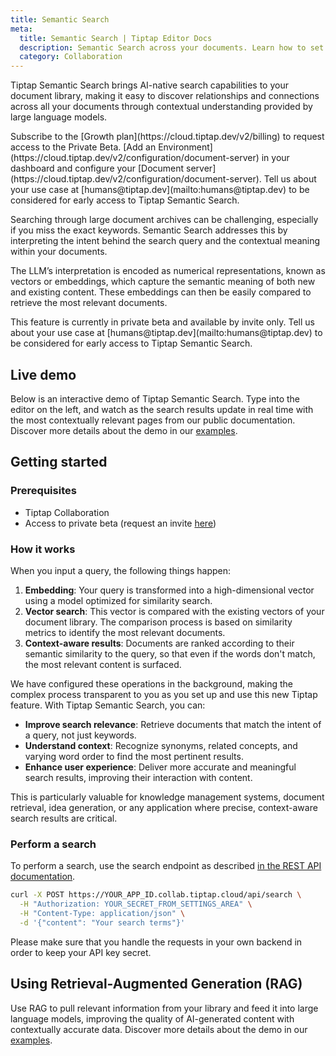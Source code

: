 ```yaml
---
title: Semantic Search
meta:
  title: Semantic Search | Tiptap Editor Docs
  description: Semantic Search across your documents. Learn how to set up and use it here in the Docs!
  category: Collaboration
---
```



Tiptap Semantic Search brings AI-native search capabilities to your document library, making it easy to discover relationships and connections across all your documents through contextual understanding provided by large language models.

<Requirements>
    <RequirementItem label="1. Subscribe to Growth plan">
        Subscribe to the [Growth plan](https://cloud.tiptap.dev/v2/billing) to request access to the Private Beta.
    </RequirementItem>
    <RequirementItem label="2. Start Document server">
        [Add an Environment](https://cloud.tiptap.dev/v2/configuration/document-server) in your dashboard and configure your [Document server](https://cloud.tiptap.dev/v2/configuration/document-server).
    </RequirementItem>
    <RequirementItem label="3. Join Private Beta">
        Tell us about your use case at [humans@tiptap.dev](mailto:humans@tiptap.dev) to be considered for early access to Tiptap Semantic Search.
    </RequirementItem>
</Requirements>

Searching through large document archives can be challenging, especially if you miss the exact keywords. Semantic Search addresses this by interpreting the intent behind the search query and the contextual meaning within your documents. 

The LLM’s interpretation is encoded as numerical representations, known as vectors or embeddings, which capture the semantic meaning of both new and existing content. These embeddings can then be easily compared to retrieve the most relevant documents.

<Callout title="Private Beta" variant="hint">
  This feature is currently in private beta and available by invite only. Tell us about your use case at [humans@tiptap.dev](mailto:humans@tiptap.dev) to be considered for early access to Tiptap Semantic Search.
</Callout>

## Live demo

Below is an interactive demo of Tiptap Semantic Search. Type into the editor on the left, and watch as the search results update in real time with the most contextually relevant pages from our public documentation. Discover more details about the demo in our [examples](https://ai-demo.tiptap.dev/preview/Examples/SemanticSearch). 

<CodeDemo src="https://ai-demo.tiptap.dev/preview/Examples/SemanticSearch?hideSource=1" />

## Getting started

### Prerequisites

- Tiptap Collaboration
- Access to private beta (request an invite [here](mailto:humans@tiptap.dev))

### How it works

When you input a query, the following things happen:
1. **Embedding**: Your query is transformed into a high-dimensional vector using a model optimized for similarity search.
2. **Vector search**: This vector is compared with the existing vectors of your document library. The comparison process is based on similarity metrics to identify the most relevant documents.
3. **Context-aware results**: Documents are ranked according to their semantic similarity to the query, so that even if the words don't match, the most relevant content is surfaced.

We have configured these operations in the background, making the complex process transparent to you as you set up and use this new Tiptap feature. With Tiptap Semantic Search, you can: 

- **Improve search relevance**: Retrieve documents that match the intent of a query, not just keywords.
- **Understand context**: Recognize synonyms, related concepts, and varying word order to find the most pertinent results.
- **Enhance user experience**: Deliver more accurate and meaningful search results, improving their interaction with content.

This is particularly valuable for knowledge management systems, document retrieval, idea generation, or any application where precise, context-aware search results are critical.

### Perform a search

To perform a search, use the search endpoint as described [in the REST API documentation](/collaboration/documents/rest-api#search-documents).

```bash
curl -X POST https://YOUR_APP_ID.collab.tiptap.cloud/api/search \
  -H "Authorization: YOUR_SECRET_FROM_SETTINGS_AREA" \
  -H "Content-Type: application/json" \
  -d '{"content": "Your search terms"}'
```

<Callout title="Keeping your API key secret" variant="hint">
  Please make sure that you handle the requests in your own backend in order to keep your API key
  secret.
</Callout>


## Using Retrieval-Augmented Generation (RAG)

Use RAG to pull relevant information from your library and feed it into large language models, improving the quality of AI-generated content with contextually accurate data. Discover more details about the demo in our [examples](https://ai-demo.tiptap.dev/preview/Examples/RAG). 

<CodeDemo src="https://ai-demo.tiptap.dev/preview/Examples/RAG?hideSource=1" />
